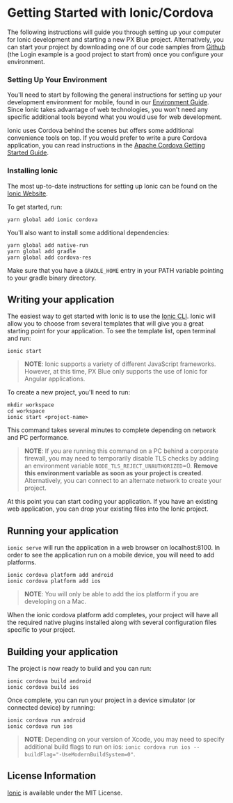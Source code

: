 # Getting Started with Ionic/Cordova

The following instructions will guide you through setting up your computer for Ionic development and starting a new PX Blue project. Alternatively, you can start your project by downloading one of our code samples from [Github](https://github.com/pxblue) (the Login example is a good project to start from) once you configure your environment.

### Setting Up Your Environment

You'll need to start by following the general instructions for setting up your development environment for mobile, found in our [Environment Guide](/development/environment). Since Ionic takes advantage of web technologies, you won't need any specific additional tools beyond what you would use for web development.

Ionic uses Cordova behind the scenes but offers some additional convenience tools on top. If you would prefer to write a pure Cordova application, you can read instructions in the [Apache Cordova Getting Started Guide](/development/frameworks-mobile/cordova).

### Installing Ionic

The most up-to-date instructions for setting up Ionic can be found on the [Ionic Website](https://ionicframework.com/docs/installation/cli).

To get started, run:

```
yarn global add ionic cordova
```

You'll also want to install some additional dependencies:

```
yarn global add native-run
yarn global add gradle
yarn global add cordova-res
```

Make sure that you have a `GRADLE_HOME` entry in your PATH variable pointing to your gradle binary directory.

## Writing your application

The easiest way to get started with Ionic is to use the [Ionic CLI](https://ionicframework.com/docs/cli/commands/start). Ionic will allow you to choose from several templates that will give you a great starting point for your application. To see the template list, open terminal and run:

```
ionic start
```

> **NOTE**: Ionic supports a variety of different JavaScript frameworks. However, at this time, PX Blue only supports the use of Ionic for Angular applications.

To create a new project, you'll need to run:

```
mkdir workspace
cd workspace
ionic start <project-name>
```

This command takes several minutes to complete depending on network and PC performance.

> **NOTE**: If you are running this command on a PC behind a corporate firewall, you may need to temporarily disable TLS checks by adding an environment variable `NODE_TLS_REJECT_UNAUTHORIZED`=0. **Remove this environment variable as soon as your project is created**. Alternatively, you can connect to an alternate network to create your project.

At this point you can start coding your application. If you have an existing web application, you can drop your existing files into the Ionic project.

## Running your application

`ionic serve` will run the application in a web browser on localhost:8100. In order to see the application run on a mobile device, you will need to add platforms.

```
ionic cordova platform add android
ionic cordova platform add ios
```

> **NOTE**: You will only be able to add the ios platform if you are developing on a Mac.

When the ionic cordova platform add completes, your project will have all the required native plugins installed along with several configuration files specific to your project.

## Building your application

The project is now ready to build and you can run:

```
ionic cordova build android
ionic cordova build ios
```

Once complete, you can run your project in a device simulator (or connected device) by running:

```
ionic cordova run android
ionic cordova run ios
```

> **NOTE**: Depending on your version of Xcode, you may need to specify additional build flags to run on ios: `ionic cordova run ios --buildFlag="-UseModernBuildSystem=0"`.

## License Information

[Ionic](https://ionicframework.com/docs/intro#license) is available under the MIT License.
